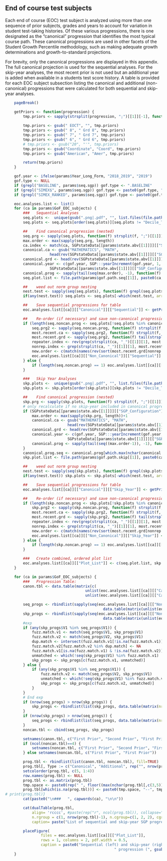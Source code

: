 
##  End of course test subjects

Each end of course (EOC) test subject is analyzed using more than one sequence of prior subjects, grades and years to account for variation in student test-taking histories. Of these various progressions, there is one designated as the "canonical" progression that identifies the most typical course path. These canonical progressions are used in other facets of the Student Growth Percentile methodology, such as making adequate growth determinations and growth-to-standard projections.

For brevity, only the canonical progressions are displayed in this appendix. The full canonical projection is used for the sequential analyses. For the skip-year analyses, the most recent prior is not used but an additional year is added when available in a students test score history. A table is provided for each EOC subject subsection listing the canonical and additional (non-canonical) progressions that were calculated for both sequential and skip-year analyses.

```r
	pageBreak()
```

```r
	getPriors <- function(progression) {
		tmp.priors <- sapply(strsplit(progression, ";")[[1]][-1], function(f)
																				capwords(f, special.words =c("II", "ELA", "EOCT", "US")))
		tmp.priors <- gsub(" EOCT", "", tmp.priors)
		tmp.priors <- gsub(" 8", " Grd 8", tmp.priors)
		tmp.priors <- gsub(" 7", " Grd 7", tmp.priors)
		tmp.priors <- gsub(" 6", " Grd 6", tmp.priors)
		# tmp.priors <- gsub("20", "'", tmp.priors)
		tmp.priors <- gsub("Coordinate", "Coord", tmp.priors)
		tmp.priors <- gsub("American", "Amer", tmp.priors)

		return(tmp.priors)
	}

	gof.year <- ifelse(params$Year_Long_Form, "2018_2019", "2019")
	gof.type <- NULL
	if (grepl("BASELINE", params$seq.sgp)) gof.type <- ".BASELINE"
	if (grepl("SIMEX$", params$seq.sgp)) gof.type <- paste0(gof.type, ".SIMEX")
	if (grepl("SIMEX_RANKED", params$seq.sgp)) gof.type <- paste0(gof.type, ".RANKED_SIMEX")

	eoc.analyses.list <- list()
	for (ca in params$GoF_EOC_subjects) {
		###   Sequential Analyses
		seq.plots <-  unique(gsub(".png|.pdf", "", list.files(file.path(params$gof.path.seq[[1]], paste0(ca, ".", gof.year, gof.type)))))
		seq.plots <- seq.plots[order(seq.plots)][seq.plots != "Decile_Tables"]

		##    Find canonical progression (nested)
		seq.prg <- sapply(seq.plots, function(f) strsplit(f, ";")[[1]])
		max.order <- max(sapply(seq.prg, length))
		ca.index <- match(ca, SGPstateData[[params$state.abv[[1]]]][["SGP_Configuration"]][["content_area.projection.sequence"]][[ca]])
		canonical.ca <- gsub("MATHEMATICS", "MATH",
					head(rev(SGPstateData[[params$state.abv[[1]]]][["SGP_Configuration"]][["content_area.projection.sequence"]][[ca]][1:ca.index]), max.order))
		canonical.grd <- head(rev(SGPstateData[[params$state.abv[[1]]]][["SGP_Configuration"]][["grade.projection.sequence"]][[ca]][1:ca.index]), max.order)
		canonical.year <- c(gof.year, SGP:::yearIncrement(gof.year, 1, tail(cumsum(head(rev(
					SGPstateData[[params$state.abv[[1]]]][["SGP_Configuration"]][["year_lags.projection.sequence"]][[ca]][1:(ca.index-1)]), max.order)), -1)))
		canonical.prog <- sapply(tail(seq(max.order), -1), function(f) paste(canonical.year[1:f], canonical.ca[1:f], canonical.grd[1:f], sep="_", collapse=";"))
		seq.plot.list <- file.path(params$gof.path.seq[[1]], paste0(ca, ".", gof.year, gof.type), paste0(canonical.prog[which.max(nchar(canonical.prog))], ".pdf")) # which.max to only do the full progression plot

		##    weed out norm group nesting
		nest.test <- sapply(seq(seq.plots), function(f) grepl(seq.plots[f], seq.plots[-f]))
		if(any(nest.test)) seq.plots <- seq.plots[-which(nest.test, arr.ind = TRUE)[,2]]

		##    Save sequential progressions for table
		eoc.analyses.list[[ca]][["Canonical"]][["Sequential"]] <- getPriors(seq.plots[seq.plots %in% canonical.prog])

		##    Re-order (if necessary) and save non-canonical progressions
		if (length(seq.noncan.prog <- seq.plots[!seq.plots %in% canonical.prog]) > 1) {
			seq.prg2 <- sapply(seq.noncan.prog, function(f) strsplit(f, ";")[[1]], simplify = FALSE)
			most.recent.ca <- sapply(seq.prg2, function(f) strsplit(f, "_")[[2]][2])
			most.recent.grd <- sapply(seq.prg2, function(f) tail(strsplit(f, "_")[[2]], 1))
			repeater.index <- rev(grep(strsplit(ca, "_")[[1]][1], most.recent.ca))
			nonrep.index <- grep(strsplit(ca, "_")[[1]][1], most.recent.ca, invert=TRUE)
			new.order <- c(match(names(rev(sort(most.recent.grd[nonrep.index]))), names(seq.prg2)), repeater.index)
			eoc.analyses.list[[ca]][["Non_Canonical"]][["Sequential"]] <- sapply(seq.noncan.prog[new.order], getPriors)
		} else {
			if (length(seq.noncan.prog) == 1) eoc.analyses.list[[ca]][["Non_Canonical"]][["Sequential"]] <- getPriors(seq.noncan.prog)
		}

		###   Skip Year Analyses
		skp.plots <-  unique(gsub(".png|.pdf", "", list.files(file.path(params$gof.path.skip[[1]], paste0(ca, ".", gof.year, gof.type)))))
		skp.plots <- skp.plots[order(skp.plots)][skp.plots != "Decile_Tables"]

		##    Find canonical progression (nested)
		skp.prg <- sapply(skp.plots, function(f) strsplit(f, ";")[[1]])
		# only recalculate if no skip-year included in canonical progression
		if (SGPstateData[[params$state.abv[[1]]]][["SGP_Configuration"]][["year_lags.projection.sequence"]][[ca]][(ca.index-1)] < 2) {
			max.order <- max(sapply(skp.prg, length))+1
			canonical.ca <- gsub("MATHEMATICS", "MATH",
							head(rev(SGPstateData[[params$state.abv[[1]]]][["SGP_Configuration"]][["content_area.projection.sequence"]][[ca]][1:ca.index]), max.order))[-2]
			canonical.grd <- head(rev(SGPstateData[[params$state.abv[[1]]]][["SGP_Configuration"]][["grade.projection.sequence"]][[ca]][1:ca.index]), max.order)[-2]
			canonical.year <- c(gof.year, SGP:::yearIncrement(gof.year, 1, tail(cumsum(head(rev(
							SGPstateData[[params$state.abv[[1]]]][["SGP_Configuration"]][["year_lags.projection.sequence"]][[ca]][1:(ca.index-1)]), max.order)), -1)))[-2]
			canonical.prog <- sapply(tail(seq((max.order-1)), -1), function(f) paste(canonical.year[1:f], canonical.ca[1:f], canonical.grd[1:f], sep="_", collapse=";"))
		}
		canonical.prog.seq <- canonical.prog[which.max(nchar(canonical.prog))]
		skp.plot.list <- file.path(params$gof.path.skip[[1]], paste0(ca, ".", gof.year, gof.type), paste0(canonical.prog.seq, ".pdf")) # which.max to only do the full progression plot

		##    weed out norm group nesting
		nest.test <- sapply(seq(skp.plots), function(f) grepl(skp.plots[f], skp.plots[-f]))
		if(any(nest.test)) skp.plots <- skp.plots[-which(nest.test, arr.ind = TRUE)[,2]]

		##    Save sequential progressions for table
		eoc.analyses.list[[ca]][["Canonical"]][["Skip_Year"]] <- getPriors(skp.plots[skp.plots %in% canonical.prog])

		##    Re-order (if necessary) and save non-canonical progressions
		if (length(skp.noncan.prog <- skp.plots[!skp.plots %in% canonical.prog]) > 1) {
			skp.prg2 <- sapply(skp.noncan.prog, function(f) strsplit(f, ";")[[1]], simplify = FALSE)
			most.recent.ca <- sapply(skp.prg2, function(f) strsplit(f, "_")[[2]][2])
			most.recent.grd <- sapply(skp.prg2, function(f) tail(strsplit(f, "_")[[2]], 1))
			repeater.index <- rev(grep(strsplit(ca, "_")[[1]][1], most.recent.ca))
			nonrep.index <- grep(strsplit(ca, "_")[[1]][1], most.recent.ca, invert=TRUE)
			new.order <- c(match(names(rev(sort(most.recent.grd[nonrep.index]))), names(skp.prg2)), repeater.index)
			eoc.analyses.list[[ca]][["Non_Canonical"]][["Skip_Year"]] <- sapply(skp.noncan.prog[new.order], getPriors)
		} else {
			if (length(skp.noncan.prog) == 1) eoc.analyses.list[[ca]][["Non_Canonical"]][["Skip_Year"]] <- getPriors(skp.noncan.prog)
		}

		###   Create combined, ordered plot list
		eoc.analyses.list[[ca]][["Plot_List"]] <- c(seq.plot.list, skp.plot.list) #  c(rbind(seq.plot.list, skp.plot.list))  # only do the full progression plot
	}
```



```r
	for (ca in params$GoF_EOC_subjects) {
		###   Progression Table:
		canon.tbl <- data.table(matrix(c(
									unlist(eoc.analyses.list[[ca]][["Canonical"]][["Sequential"]], use.names = FALSE),
									unlist(eoc.analyses.list[[ca]][["Canonical"]][["Skip_Year"]], use.names = FALSE)), nrow=1))

		seq_progs <- rbindlist(sapply(seq(eoc.analyses.list[[ca]][["Non_Canonical"]][["Sequential"]]), function(f) 		
											data.table(matrix(unlist(eoc.analyses.list[[ca]][["Non_Canonical"]][["Sequential"]][[f]], use.names=FALSE), nrow=1)), simplify=FALSE), fill=TRUE)
		skp_progs <- rbindlist(sapply(seq(eoc.analyses.list[[ca]][["Non_Canonical"]][["Skip_Year"]]), function(f) 		
											data.table(matrix(unlist(eoc.analyses.list[[ca]][["Non_Canonical"]][["Skip_Year"]][[f]], use.names=FALSE), nrow=1)), simplify=FALSE), fill=TRUE)
		#exp
		if (any(skp_progs$V1 %in% seq_progs$V1)) {
			fuzz.match.v1 <- match(seq_progs$V1, skp_progs$V1)
			fuzz.match.v2 <- match(seq_progs$V2, skp_progs$V1)
			dup.match <- intersect(fuzz.match.v1[!is.na(fuzz.match.v1)], fuzz.match.v2[!is.na(fuzz.match.v2)])
			fuzz.match.v2[fuzz.match.v2 %in% dup.match] <- NA
			fuzz.match.v1[is.na(fuzz.match.v1) & !is.na(fuzz.match.v2)] <- fuzz.match.v2[is.na(fuzz.match.v1) & !is.na(fuzz.match.v2)]
			unmatched <- which(!seq(skp_progs$V1) %in% fuzz.match.v1)
			skp_progs <- skp_progs[c(fuzz.match.v1, unmatched)]
		} else {
			if (any(skp_progs$V1 %in% seq_progs$V1)) {
				fuzz.match.v2 <- match(seq_progs$V2, skp_progs$V1)
				unmatched <- which(!seq(skp_progs$V1) %in% fuzz.match.v2)
				skp_progs <- skp_progs[c(fuzz.match.v2, unmatched)]
			}
		}
		# End exp
		if (nrow(seq_progs) > nrow(skp_progs)) {
			skp_progs <- rbindlist(list(skp_progs, data.table(matrix(nrow=(nrow(seq_progs) - nrow(skp_progs)), ncol=ncol(skp_progs)))))
		}
		if (nrow(skp_progs) > nrow(seq_progs)) {
			seq_progs <- rbindlist(list(seq_progs, data.table(matrix(nrow=(nrow(skp_progs) - nrow(seq_progs)), ncol=ncol(seq_progs)))))
		}
		noncan.tbl <- cbind(seq_progs, skp_progs)

		setnames(canon.tbl, c("First Prior", "Second Prior", "First Prior", "Second Prior"))
		if (ncol(noncan.tbl)==4) {
			setnames(noncan.tbl, c("First Prior", "Second Prior", "First Prior", "Second Prior"))
		} else setnames(noncan.tbl, c("First Prior", "First Prior"))

		prog.tbl <- rbindlist(list(canon.tbl, noncan.tbl), fill=TRUE)
		prog.tbl[, Type := c("Canonical", "Additional", rep("", nrow(prog.tbl)-2))]
		setcolorder(prog.tbl, c(5, 1:4))
		row.names(prog.tbl) <- NULL
		prog.tbl <- as.matrix(prog.tbl)
		tmp.space <- paste0(rep(" ", floor((max(nchar(prog.tbl[,c(3,5)]), na.rm=T)-2)/2)), collapse="")
		prog.tbl[which(is.na(prog.tbl))] <- paste0(tmp.space, "--", tmp.space)# '       --        '
# print(prog.tbl)}
		cat(paste0("\n###   ", capwords(ca), "\n\n"))

		cat(dualTable(prog.tbl,
			align= 'rcccc', #paste(rep("r", ncol(prog.tbl)), collapse=""), #  Warnings about rnames for HTML::htmlTable
			n.rgroup = c(1, nrow(prog.tbl)-1), n.cgroup=c(1, 2, 2), cgroup=c("", "Sequential", "Skip Year"),
			caption= paste("List of sequential and skip-year SGP progressions calculated for",  capwords(sub("MATHEMATICS", "MATH", ca)))))

		placeFigure(
				files = eoc.analyses.list[[ca]][["Plot_List"]],
				rows = 1, columns = 2, pdf.width = 0.5,
				caption = paste0("Sequential (left) and skip-year (right) fit plots for the canonical ", capwords(sub("MATHEMATICS", "MATH", ca)),
												 " progression (", gsub("Grd", "Grade", paste0(eoc.analyses.list[[ca]][["Canonical"]][["Sequential"]], collapse="/")), " priors)"))
	}
```
